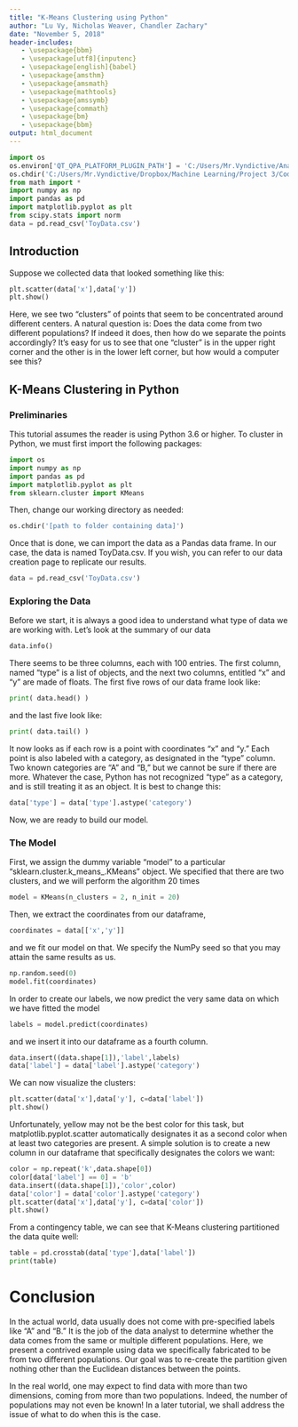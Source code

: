 ---
title: "K-Means Clustering using Python"
author: "Lu Vy, Nicholas Weaver, Chandler Zachary"
date: "November 5, 2018"
header-includes:
   - \usepackage{bbm}
   - \usepackage[utf8]{inputenc}
   - \usepackage[english]{babel}
   - \usepackage{amsthm}
   - \usepackage{amsmath}
   - \usepackage{mathtools}
   - \usepackage{amssymb}
   - \usepackage{commath}
   - \usepackage{bm}
   - \usepackage{bbm}
output: html_document
---
```{python include = FALSE}
import os
os.environ['QT_QPA_PLATFORM_PLUGIN_PATH'] = 'C:/Users/Mr.Vyndictive/Anaconda3/Library/plugins/platforms'
os.chdir('C:/Users/Mr.Vyndictive/Dropbox/Machine Learning/Project 3/Code')
from math import *
import numpy as np
import pandas as pd
import matplotlib.pyplot as plt
from scipy.stats import norm
data = pd.read_csv('ToyData.csv')
```

## Introduction

Suppose we collected data that looked something like this:

```{python, echo = FALSE}
plt.scatter(data['x'],data['y'])
plt.show()
```

Here, we see two "clusters" of points that seem to be concentrated around different centers.  A natural question is: Does the data come from two different populations? If indeed it does, then how do we separate the points accordingly? It's easy for us to see that one "cluster" is in the upper right corner and the other is in the lower left corner, but how would a computer see this?

## K-Means Clustering in Python

### Preliminaries
This tutorial assumes the reader is using Python 3.6 or higher. To cluster in Python, we must first import the following packages:

```{python}
import os
import numpy as np
import pandas as pd
import matplotlib.pyplot as plt
from sklearn.cluster import KMeans
```

Then, change our working directory as needed:
```{python eval = FALSE}
os.chdir('[path to folder containing data]')
```

Once that is done, we can import the data as a Pandas data frame. In our case, the data is named ToyData.csv. If you wish, you can refer to our data creation page to replicate our results.
```{python}
data = pd.read_csv('ToyData.csv')
```

### Exploring the Data

Before we start, it is always a good idea to understand what type of data we are working with. Let's look at the summary of our data

```{python}
data.info()
```

There seems to be three columns, each with 100 entries. The first column, named "type" is a list of objects, and the next two columns, entitled "x" and "y" are made of floats. The first five rows of our data frame look like:

```{python}
print( data.head() )
```

and the last five look like:

```{python}
print( data.tail() )
```

It now looks as if each row is a point with coordinates "x" and "y." Each point is also labeled with a category, as designated in the "type" column. Two known categories are "A" and "B," but we cannot be sure if there are more. Whatever the case, Python has not recognized "type" as a category, and is still treating it as an object. It is best to change this:

```{python}
data['type'] = data['type'].astype('category')
```

Now, we are ready to build our model.

### The Model

First, we assign the dummy variable "model" to a particular "sklearn.cluster.k_means_.KMeans" object. We specified that there are two clusters, and we will perform the algorithm 20 times

```{python}
model = KMeans(n_clusters = 2, n_init = 20)
```
Then, we extract the coordinates from our dataframe,
```{python}
coordinates = data[['x','y']]
```
and we fit our model on that. We specify the NumPy seed so that you may attain the same results as us. 
```{python}
np.random.seed(0)
model.fit(coordinates)
```
In order to create our labels, we now predict the very same data on which we have fitted the model
```{python}
labels = model.predict(coordinates)
```
and we insert it into our dataframe as a fourth column.
```{python}
data.insert((data.shape[1]),'label',labels)
data['label'] = data['label'].astype('category')
```
We can now visualize the clusters:
```{python}
plt.scatter(data['x'],data['y'], c=data['label'])
plt.show()
```

Unfortunately, yellow may not be the best color for this task, but matplotlib.pyplot.scatter automatically designates it as a second color when at least two categories are present. A simple solution is to create a new column in our dataframe that specifically designates the colors we want:

```{python}
color = np.repeat('k',data.shape[0])
color[data['label'] == 0] = 'b'
data.insert((data.shape[1]),'color',color)
data['color'] = data['color'].astype('category')
plt.scatter(data['x'],data['y'], c=data['color'])
plt.show()
```

From a contingency table, we can see that K-Means clustering partitioned the data quite well:
```{python}
table = pd.crosstab(data['type'],data['label'])
print(table)
```

# Conclusion

In the actual world, data usually does not come with pre-specified labels like "A" and "B." It is the job of the data analyst to determine whether the data comes from the same or multiple different populations. Here, we present a contrived example using data we specifically fabricated to be from two different populations. Our goal was to re-create the partition given nothing other than the Euclidean distances between the points.

In the real world, one may expect to find data with more than two dimensions, coming from more than two populations. Indeed, the number of populations may not even be known! In a later tutorial, we shall address the issue of what to do when this is the case.
